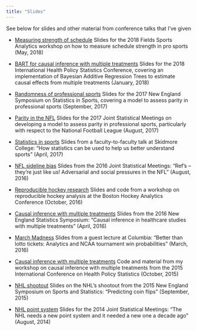 ```yaml
---
title: "Slides"
---
```


See below for slides and other material from conference talks that I've given


- [Measuring strength of schedule](https://statsbylopez.github.io/Toronto18/Toronto18.html) Slides for the 2018 Fields Sports Analytics workshop on how to measure schedule strength in pro sports (May, 2018)

- [BART for causal inference with multiple treatments](https://statsbylopez.github.io/ICHPS%202018/ICHPS2018.html) Slides for the 2018 International Health Policy Statistics Conference, covering an implementation of Bayesian Additive Regression Trees to estimate causal effects from multiple treatments (January, 2018)

- [Randomness of professional sports](https://statsbylopez.github.io/NESSIS2017_files/NESSIS_2017.html#how-often-does-the-best-team-win) Slides for the 2017 New England Symposium on Statistics in Sports, covering a model to assess parity in professional sports (September, 2017)

- [Parity in the NFL](https://statsbylopez.github.io/JSM2017_files/JSM2017.html) Slides for the 2017 Joint Statistical Meetings on developing a model to assess parity in professional sports, particularly with respect to the National Football League (August, 2017)

- [Statistics in sports](https://dl.dropboxusercontent.com/u/42748635/All%20sport%20talk/Slides.FtoFtalk.html#1) Slides from a faculty-to-faculty talk at Skidmore College: "How statistics can be used to help us better understand sports" (April, 2017)

- [NFL sideline bias](statsbylopez.github.io/Slides/jsm16/Slides.JSM.html#1) Slides from the 2016 Joint Statistical Meetings: "Ref's -- they're just like us!  Adversarial and social pressures in the NFL" (August, 2016)

- [Reproducible hockey research](https://github.com/statsbylopez/Boston-Hockey-Analytics-16/blob/master/BOSHAC.pdf) Slides and code from a workshop on reproducible hockey analysis at the Boston Hockey Analytics Conference (October, 2016)

- [Causal inference with multiple treatments](statsbylopez.github.io/Slides/talk_NESS_2016.ppt) Slides from the 2016 New England Statistics Symposium: "Causal inference in healthcare studies with multiple treatments" (April, 2016)

- [March Madness](https://statsbylopez.files.wordpress.com/2016/03/columbia_ml_2016.pdf) Slides from a guest lecture at Columbia: "Better than lotto tickets: Analytics and NCAA tournament win probabilities" (March, 2016)

- [Causal inference with multiple treatments](https://github.com/statsbylopez/ICHPS) Code and material from my workshop on causal inference with multiple treatments from the 2015 International Conference on Health Policy Statistics (October, 2015)

- [NHL shootout](https://dl.dropboxusercontent.com/u/42748635/NESSIS.hockey/Slides.NESSIS.html#1) Slides on the NHL's shootout from the 2015 New England Symposium on Sports and Statistics: "Predicting coin flips" (September, 2015)

- [NHL point system](https://statsbylopez.files.wordpress.com/2014/08/jsm2014_nhl.pdf) Slides for the 2014 Joint Statistical Meetings: "The NHL needs a new point system and it needed a new one a decade ago" (August, 2014)


